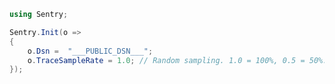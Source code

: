 ```csharp {tabTitle:C#}
using Sentry;

Sentry.Init(o =>
{
    o.Dsn =  "___PUBLIC_DSN___";
    o.TraceSampleRate = 1.0; // Random sampling. 1.0 = 100%, 0.5 = 50%.
});
```
